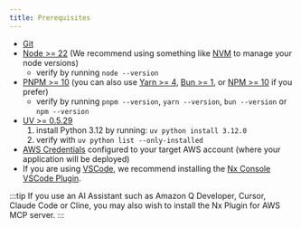 ```yaml
---
title: Prerequisites
---
```


- [Git](https://git-scm.com/book/en/v2/Getting-Started-Installing-Git)
- [Node >= 22](https://nodejs.org/en/download) (We recommend using something like [NVM](https://github.com/nvm-sh/nvm) to manage your node versions)
  - verify by running `node --version`
- [PNPM >= 10](https://pnpm.io/installation#using-npm) (you can also use [Yarn >= 4](https://yarnpkg.com/getting-started/install), [Bun >= 1](https://bun.sh/docs/installation), or [NPM >= 10](https://nodejs.org/en/learn/getting-started/an-introduction-to-the-npm-package-manager) if you prefer)
  - verify by running `pnpm --version`, `yarn --version`, `bun --version` or `npm --version`
- [UV >= 0.5.29](https://docs.astral.sh/uv/getting-started/installation/)
  1. install Python 3.12 by running: `uv python install 3.12.0`
  2. verify with `uv python list --only-installed`
- [AWS Credentials](https://docs.aws.amazon.com/sdkref/latest/guide/access.html) configured to your target AWS account (where your application will be deployed)
- If you are using [VSCode](https://code.visualstudio.com/), we recommend installing the [Nx Console VSCode Plugin](https://marketplace.visualstudio.com/items?itemName=nrwl.angular-console).

:::tip
If you use an AI Assistant such as Amazon Q Developer, Cursor, Claude Code or Cline, you may also wish to <Link path="/get_started/building-with-ai">install the Nx Plugin for AWS MCP server.</Link>
:::